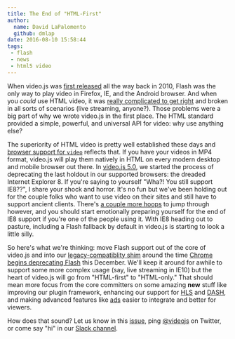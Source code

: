 ```yaml
---
title: The End of "HTML-First"
author:
  name: David LaPalomento
  github: dmlap
date: 2016-08-10 15:58:44
tags:
 - flash
 - news
 - html5 video
---
```


When video.js was [first released](https://github.com/videojs/video.js/commit/abe9252bbb7d255dd4671cf0afd93d980c2bf6df) all the way back in 2010, Flash was the only way to play video in Firefox, IE, and the Android browser. And when you *could* use HTML video, it was [really complicated to get right](http://diveinto.html5doctor.com/video.html) and broken in all sorts of scenarios (live streaming, anyone?). Those problems were a big part of why we wrote video.js in the first place. The HTML standard provided a simple, powerful, and universal API for video: why use anything else?

The superiority of HTML video is pretty well established these days and [browser support for `video`](http://caniuse.com/#feat=video) reflects that. If you have your videos in MP4 format, video.js will play them natively in HTML on every modern desktop and mobile browser out there. In [video.js 5.0](/blog/video-js-5-the-only-thing-that%E2%80%99s-changed-is-everything-except-for-like-3-things-that-didn-t-including-the-name/), we started the process of deprecating the last holdout in our supported browsers: the dreaded Internet Explorer 8. If you're saying to yourself "Wha?! You still support IE8??", I share your shock and horror. It's no fun but we've been holding out for the couple folks who want to use video on their sites and still have to support ancient clients. There's [a couple more hoops](http://docs.videojs.com/docs/guides/setup.html#step-1-include-the-video-js-javascript-and-css-files-in-the-head-of-your-page-) to jump through however, and you should start emotionally preparing yourself for the end of IE8 support if you're one of the people using it. With IE8 heading out to pasture, including a Flash fallback by default in video.js is starting to look a little silly.

So here's what we're thinking: move Flash support out of the core of video.js and into our [legacy-compatiblity shim](https://github.com/videojs/ie8) around the time [Chrome begins deprecating Flash](https://chrome.googleblog.com/2016/08/flash-and-chrome.html) this December. We'll keep it around for awhile to support some more complex usage (say, live streaming in IE10) but the heart of video.js will go from "HTML-first" to "HTML-only." That should mean more focus from the core committers on some amazing __new__ stuff like improving our plugin framework, enhancing our support for [HLS](http://videojs.github.io/videojs-contrib-hls/) and [DASH](http://videojs.github.io/videojs-contrib-dash/), and making advanced features like [ads](https://github.com/videojs/videojs-contrib-ads) easier to integrate and better for viewers.

How does that sound? Let us know in this [issue](https://github.com/videojs/video.js/issues/3520), ping [@videojs](https://twitter.com/videojs) on Twitter, or come say "hi" in our [Slack channel](http://slack.videojs.com/).

